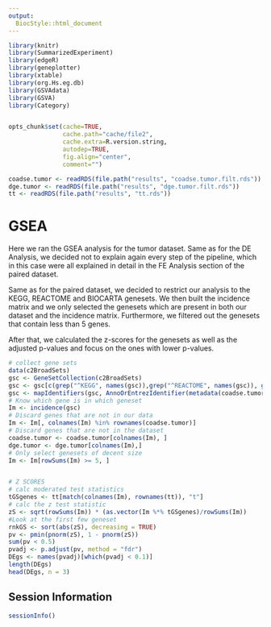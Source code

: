 ```yaml
---
output:
  BiocStyle::html_document
---
```


<!---
Because we split the analysis pipeline in different independent files,
to speed up processing it, here in the setup block we load libraries and
objects that were loaded or produced in the previously processed file,
and which are necessary in this file.
--->

```r
library(knitr)
library(SummarizedExperiment)
library(edgeR)
library(geneplotter)
library(xtable)
library(org.Hs.eg.db)
library(GSVAdata)
library(GSVA)
library(Category)


opts_chunk$set(cache=TRUE,
               cache.path="cache/file2",
               cache.extra=R.version.string,
               autodep=TRUE,
               fig.align="center",
               comment="")

coadse.tumor <- readRDS(file.path("results", "coadse.tumor.filt.rds"))
dge.tumor <- readRDS(file.path("results", "dge.tumor.filt.rds"))
tt <- readRDS(file.path("results", "tt.rds"))
```

# GSEA

Here we ran the GSEA analysis for the tumor dataset. Same as for the DE Analysis, we decided not to explain again every step of the pipeline, which in this case were all explained in detail in the FE Analysis section of the paired dataset.

Same as for the paired dataset, we decided to restrict our analysis to the KEGG, REACTOME and BIOCARTA genesets. We then built the incidence matrix and we only selected the genesets which are present in both our dataset and the incidence matrix.
Furthermore, we filtered out the genesets that contain less than 5 genes.

After that, we calculated the z-scores for the genesets as well as the adjusted p-values and focus on the ones with lower p-values.

```r
# collect gene sets
data(c2BroadSets)
gsc <- GeneSetCollection(c2BroadSets)
gsc <- gsc[c(grep("^KEGG", names(gsc)),grep("^REACTOME", names(gsc)), grep("^BIOCARTA", names(gsc)))]
gsc <- mapIdentifiers(gsc, AnnoOrEntrezIdentifier(metadata(coadse.tumor)$annotation))
# Know which gene is in which geneset
Im <- incidence(gsc)
# Discard genes that are not in our data
Im <- Im[, colnames(Im) %in% rownames(coadse.tumor)]
# Discard genes that are not in the dataset
coadse.tumor <- coadse.tumor[colnames(Im), ]
dge.tumor <- dge.tumor[colnames(Im),]
# Only select genesets of decent size
Im <- Im[rowSums(Im) >= 5, ]


# Z SCORES
# calc moderated test statistics
tGSgenes <- tt[match(colnames(Im), rownames(tt)), "t"]
# calc the z test statistic
zS <- sqrt(rowSums(Im)) * (as.vector(Im %*% tGSgenes)/rowSums(Im))
#Look at the first few geneset
rnkGS <- sort(abs(zS), decreasing = TRUE)
pv <- pmin(pnorm(zS), 1 - pnorm(zS))
sum(pv < 0.5)
pvadj <- p.adjust(pv, method = "fdr")
DEgs <- names(pvadj)[which(pvadj < 0.1)]
length(DEgs)
head(DEgs, n = 3)
```



## Session Information
```r
sessionInfo()
```